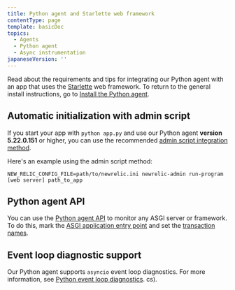 ```yaml
---
title: Python agent and Starlette web framework
contentType: page
template: basicDoc
topics:
  - Agents
  - Python agent
  - Async instrumentation
japaneseVersion: ''
---
```


Read about the requirements and tips for integrating our Python agent with an app that uses the [Starlette](https://www.starlette.io/) web framework. To return to the general install instructions, go to [Install the Python agent](/docs/agents/python-agent/installation-configuration/python-agent-installation).

## Automatic initialization with admin script

If you start your app with `python app.py` and use our Python agent **version 5.22.0.151** or higher, you can use the recommended [admin script integration method](/docs/agents/python-agent/installation-configuration/python-agent-installation#integration).

Here's an example using the admin script method:

```
NEW_RELIC_CONFIG_FILE=path/to/newrelic.ini newrelic-admin run-program [web server] path_to_app
```

## Python agent API

You can use the [Python agent API](/docs/agents/python-agent/python-agent-api) to monitor any ASGI server or framework. To do this, mark the [ASGI application entry point](/docs/agents/python-agent/python-agent-api/asgiapplication-python-agent-api) and set the [transaction names](/docs/agents/python-agent/python-agent-api/settransactionname-python-agent-api).

## Event loop diagnostic support

Our Python agent supports `asyncio` event loop diagnostics. For more information, see [Python event loop diagnostics](/docs/agents/python-agent/supported-features/python-event-loop-diagnostics).
cs).
